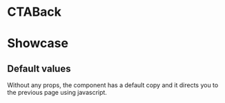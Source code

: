 
<Meta title="CTABack" component={CTABack} />

# CTABack

<Props of={CTABack} />

# Showcase

<Preview>
  <Story name="CTABack">
    <CTABack
      testingSelector={text('testingSelector', 'selector')}
      label={text('label', 'Go Back')}
      url={text('url', 'https://gousto.co.uk')}
    />
  </Story>
</Preview>

## Default values
Without any props, the component has a default copy and it directs you to the previous page using javascript.
<Preview>
  <CTABack />
</Preview>
